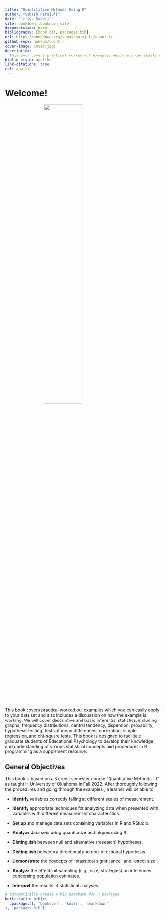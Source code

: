 ```yaml
---
title: "Quantitative Methods Using R"
author: "Subash Parajuli"
date: "`r Sys.Date()`"
site: bookdown::bookdown_site
documentclass: book
bibliography: [book.bib, packages.bib]
url: https://bookdown.org/subashparajuli/quant-r/
github-repo: hukkum/quant-r
cover-image: cover.jpgb
description:
  This book covers practical worked out examples which you can easily apply to your data set and also includes a discussion on how the example is working.
biblio-style: apalike 
link-citations: true 
csl: apa.csl
---
```


# Welcome! {.unnumbered}

![](cover.jpg){style="display: block;   margin-left: auto;   margin-right: auto;   width: 50%;" width="211"}

This book covers practical worked out examples which you can easily apply to your data set and also includes a discussion on how the example is working. We will cover descriptive and basic inferential statistics, including graphs, frequency distributions, central tendency, dispersion, probability, hypothesis testing, tests of mean differences, correlation, simple regression, and chi-square tests. This book is designed to facilitate graduate students of Educational Psychology to develop their knowledge and understanding of various statistical concepts and procedures in R programming as a supplement resource.

## General Objectives {.unnumbered}

This book is based on a 3 credit semester course "Quantitative Methods - I" as taught in University of Oklahoma in Fall 2022. After thoroughly following the procedures and going through the examples , a learner will be able to

-   **Identify** variables correctly falling at different scales of measurement.

-   **Identify** appropriate techniques for analyzing data when presented with variables with different measurement characteristics.

-   **Set up** and manage data sets containing variables in R and RStudio.

-   **Analyze** data sets using quantitative techniques using R.

-   **Distinguish** between null and alternative (research) hypotheses.

-   **Distinguish** between a directional and non-directional hypothesis.

-   **Demonstrate** the concepts of "statistical significance" and "effect size".

-   **Analyze** the effects of sampling (e.g., size, strategies) on inferences concerning population estimates.

-   **Interpret** the results of statistical analyses.

```r
# automatically create a bib database for R packages
knitr::write_bib(c(
  .packages(), 'bookdown', 'knitr', 'rmarkdown'
), 'packages.bib')
```
